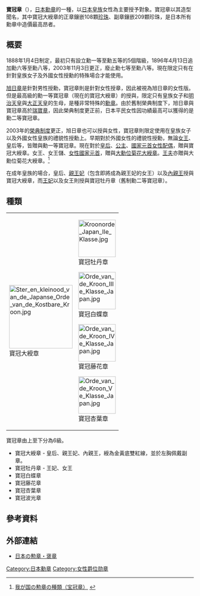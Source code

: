 
{{Infobox order
|title            = 寶冠章<br>{{lang|ja|宝冠章}}
|image           = [[File:Order_of_the_Precious_Crown_end_of_19th_century_Japan.jpg|300px]]
|caption         = 十九世紀末頒贈的勳一等寶冠章<br>（[[法國国家荣誉军团和骑士勋章博物馆|法國国家荣誉军团和骑士勋章博物馆]]館藏）
|awarded_by      = [[日本皇室|日本皇室]]
|type            = [[勳章|勳章]]
|day             =
|eligibility     =
|criteria             =
|status          = 
|head_title=君主     
|head  = [[德仁天皇|德仁天皇]]
|chancellor      =
|commander       =
|classes          = 勳一等至勳六等
|established            =1888年1月4日
|first_induction =
|last_induction  =
|total           =
|recipients      =
|individual      =
|higher          = [[文化勋章_(日本)|文化勳章]] 
|lower           = [[文化功勞者|文化功勞者]]<br>[[褒章|褒章]]
|image2          =
|caption2        = 
}}
'''寶冠章'''（{{jpn|j=宝冠章|hg=ほうかんしょう|rm=Hōkan-shō|f=y}}），[[勳章_(日本)|日本勳章]]的一種，以[[日本皇族|日本皇族]]女性為主要授予對象。寶冠章以其造型聞名，其中寶冠大綬章的正章鑲嵌108顆[[珍珠|珍珠]]、副章鑲嵌209顆珍珠，是日本所有勳章中造價最高昂者。

==概要==
1888年1月4日制定，最初只有設立勳一等至勳五等的5個階級，1896年4月13日追加勳六等至勳八等，2003年11月3日更正，廢止勳七等至勳八等。現在限定只有在針對皇族女子及外國女性授勳的特殊場合才能使用。

[[旭日章|旭日章]]是針對男性授勳，寶冠章則是針對女性授章，因此被視為旭日章的女性版。但是最高級的勳一等寶冠章（現在的寶冠大綬章）的授與，限定只有皇族女子和[[明治天皇|明治天皇]]與[[大正天皇|大正天皇]]的生母，是種非常特殊的[[勳章_(日本)|勳章]]。由於舊制榮典制度下，旭日章與寶冠章高於[[瑞寶章|瑞寶章]]，因此榮典制度更正前，日本平民女性因功績最高可以獲得的是勳二等寶冠章。

2003年的[[日本榮典|榮典制度]]更正，旭日章也可以授與女性，寶冠章則限定使用在皇族女子以及外國女性皇族的禮貌性授勳上。早期對於外國女性的禮貌性授勳，無論[[女王|女王]]、皇后等，皆贈與勳一等寶冠章。現在對於[[皇后|皇后]]、[[公主|公主]]、[[第一夫人|國家元首女性配偶]]，贈與寶冠大綬章。女王、女王儲、[[女性國家元首|女性國家元首]]，贈與[[大勳位菊花大綬章|大勳位菊花大綬章]]。[[王夫|王夫]]亦贈與大勳位菊花大綬章。<ref>{{ja}}[http://www8.cao.go.jp/intro/kunsho/houkan.html 我が国の勲章の種類（宝冠章）] {{Wayback|url=http://www8.cao.go.jp/intro/kunsho/houkan.html |date=20080430120746 }}</ref>

在成年皇族的場合，皇后、[[親王妃|親王妃]]（包含即將成為親王妃的女王）以及[[內親王|內親王]]授與寶冠大綬章，而[[王妃|王妃]]以及女王則授與寶冠牡丹章（舊制勳二等寶冠章）。

==種類==
{|class="infobox" style="font-size:80%; text-align:center"
|valign="top" | [[File:Ster_en_kleinood_van_de_Japanse_Orde_van_de_Kostbare_Kroon.jpg|170px]]<br />寶冠大綬章
|valign="top" | [[File:Kroonorde_Japan_IIe_Klasse.jpg|100px]]<br />寶冠牡丹章

[[File:Orde_van_de_Kroon_IIIe_Klasse_Japan.jpg|100px]]<br />寶冠白蝶章

[[File:Orde_van_de_Kroon_IVe_Klasse_Japan.jpg|100px]]<br />寶冠藤花章

[[File:Orde_van_de_Kroon_Ve_Klasse_Japan.jpg|100px]]<br />寶冠杏葉章
|}
寶冠章由上至下分為6級。
*寶冠大綬章 - 皇后、親王妃、內親王，綬為金黃底雙紅線，並於左胸佩戴副章。
*寶冠牡丹章 - 王妃、女王
*寶冠白蝶章
*寶冠藤花章
*寶冠杏葉章
*寶冠波光章

==參考資料==
<div class="references-small">
<references />
</div>

==外部連結==
*{{ja}}[https://web.archive.org/web/20080703043308/http://www8.cao.go.jp/intro/kunsho/index.html 日本の勲章・褒章]

{{日本勳章}}

[[Category:日本勳章|Category:日本勳章]]
[[Category:女性爵位勋章|Category:女性爵位勋章]]